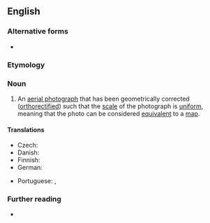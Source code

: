 ==English==

===Alternative forms===
* {{alter|en|orthophotograph}}

===Etymology===
{{prefix|en|ortho|photo}}

===Noun===
{{en-noun}}

# An [[aerial photograph]] that has been geometrically corrected ([[orthorectified]]) such that the [[scale]] of the photograph is [[uniform]], meaning that the photo can be considered [[equivalent]] to a [[map]].
#: {{syn|en|orthoimage}}

====Translations====
{{trans-top|geometrically corrected aerial photograph}}
* Czech: {{t|cs|ortofotosnímek|f}}
* Danish: {{t|da|ortofoto|n}}
* Finnish: {{t|fi|ortokuva}}
* German: {{t+|de|Orthofoto|n}}
{{trans-mid}}
* Portuguese: {{t|pt|ortofoto|f}}, {{t|pt|ortofotografia|f}}
{{trans-bottom}}

===Further reading===
* {{pedia}}
